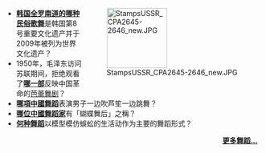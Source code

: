 <div style="float:right;margin-left:0.5em;">
[[File:StampsUSSR_CPA2645-2646_new.JPG|120px]]
</div>
* '''[[强羌水越来|韩国全罗南道的哪种民俗歌舞]]'''是韩国第8号重要文化遗产并于2009年被列为世界文化遗产？
* 1950年，毛泽东访问苏联期间，拒绝观看了'''[[红罂粟|哪一部]]'''反映中国革命的[[芭蕾舞剧|芭蕾舞剧]]？
* '''[[苗族芦笙舞|哪項中國舞蹈]]'''表演男子一边吹芦笙一边跳舞？
* '''[[裕容齡|哪位中國舞蹈家]]'''有「蝴蝶舞后」之稱？
* '''[[蜈蚣舞_(汕頭)|何种舞蹈]]'''以模型模仿蜈蚣的生活动作为主要的舞蹈形式？

<div align="right">
'''[[Portal:舞蹈/你知道嗎/存檔|更多舞蹈…]]'''
</div>